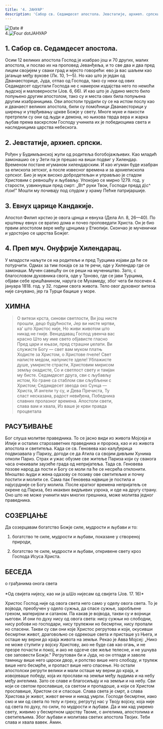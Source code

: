 ```yaml
---
title: '4. ЈАНУАР'
description: 'Сабор св. Седамдесет апостола. Јевстатије, архиеп. српски. Евнух царице Кандакије. Преп муч. Онуфрије Хилендарац.'
---
```


<RunningHead />

<Image src="/title-imprint.png" height={50} width={50} alt="Date" className="title-imprint"/>
# <div id="date">4.<Image className="four-dot" src="/four-dot.png" height={15} width={15} alt="Four dot" />ЈАНУАР</div>

## 1. Сабор св. Седамдесет апостола.

Осим 12 великих апостола Господ је изабрао још и 70 других, малих апостола, и послао их на проповед Јеванђеља, и то све два и два пред лицем својијем у сваки град и мјесто говорећи: ево ја вас шаљем као јагањце међу вукове (Лк. 10, 1—5). Но као што је један од Дванаесторице, Јуда, отпао од Господа, тако су неки од ових Седамдесет одустали Господа не с намером издајства него по немоћи људској и маловерности (Јов. 6, 66). И као што је Јудино место било попуњено другим апостолом, тако су и места ових била попуњена другим изабраницима. Ови апостоли трудили су се на истом послу као и дванаест великих апостола, били су помоћници Дванаесторици у ширењу и утврђивању цркве Божје у свету. Многе муке и пакости претрпели су они од људи и демона, но њихова тврда вера и жарка љубав према васкрслом Господу учинила их је победиоцима света и наследницима царства небескога.

## 2. Јевстатије, архиеп. српски.

Рођен у Будимљанској жупи од родитеља богобојажљивих. Као младић замонашио се у Зети па је прешао на виши подвиг у Хилендар. Временом постане игуманом хилендарским. И као игуман буде изабран за епископа зетског, а после извесног времена и за архиепископа српског. Био је муж високо добродетељан и управљао је стадом Христовим с ревношћу и љубављу. Упокојио се мирно 1279. год. у старости, узвикнувши пред смрт: „Вт* руки Твои, Господи предд д\с^ л\ои!" Мошти му почивају под спудом у храму Пећке патријаршије.

## 3. Евнух царице Кандакије.

Апостол Филип крстио је овога црнца и евнуха (Дела Ап. 8, 26—40). По крштењу евнух се вратио дома и почео проповедати Христа. Он је био првим апостолом вере међу црнцима у Етиопији. Скончао је мученички и удостојио се царства Божјег.

## 4. Преп муч. Онуфрије Хилендарац.

У младости наљути се на родитеље и пред Турцима изјави да ће се потурчити. Одмах за тим покаја се за те речи, оде у Хилендар где се замонаши. Мучен савешћу он се реши на мучеништво. Зато, с благословом духовника свога, оде у Трново, где се јави Турцима, објави себе хришћанином, наруга се Мухамеду, због чега би посечен 4. јануара 1818. год. у 32. години свога живота. Тело овог духовног витеза није сачувано, јер га Турци бацише у море.

## ХИМНА

>О витези крста, синови светлости, Ви још нисте  
прошли, децо будућности, Јер ви нисте мртви,  
ка' што Христос није, Но живи животом што  
никад не гније. Венцедавац Господ увенча вас  
красно Што му име свето објависте гласно  
Пред цари и књази, пред страшни џелати. Ви  
служисте Богу — свет вам муком платњ  
Ходисте за Христом, о Христове пчеле! Свет  
налисте медом, напунисте зделе! Ублажисте  
душе, умиристе страсти, Христовим мирисом  
земљу окадисте, Со и светлост свету и тамјан  
му бисте. Седамдесет друга, сви с љубављу  
истом, Ко гране са стаблом сви сљубљени с  
Христом; Седамдесет звезда око Сунца —  
Христа, И ангели ту су, и Дева Пречиста, Ту  
сласт несказана, радост невиђена, Победника  
славних пролазног времена. Апостоли свети,  
слава вам и хвала, Из ваше је крви правда  
процветала

## РАСУЂИВАЊЕ

Бог слуша молитве праведника. То се јасно види из живота Мојсеја и Илије и осталих старозаветних праведника и пророка, као и из живота апостола и светитеља. Када се св. Геновева као калуђерица подвизавала у Паризу, догоди се да Атила са својим дивљим Хунима опколи Париз. Страх и ужас обузме све житеље Париза који су свакога часа очекивали заузеће града од непријатеља. Тада св. Геновева позове народ да пости и Богу се моли па ће се несрећа отклонити. Мноштво људи и жена одазову се позиву ове светитељке и почну постити и молити се. Сама пак Геновева највише је постила и најусрдније се Богу молила. После кратког времена непријатељ се окрене од Париза, без икаквих видљивих узрока, и оде на другу страну. Оно што не може учинити мач многих грешника, може молитва једног праведника.

## СОЗЕРЦАЊЕ

Да созерцавам богатство Божје силе, мудрости и љубави и то:

1. богатство те силе, мудрости и љубави, показане у створеној природи,

2. богатство те силе, мудрости и љубави, откривене свету кроз Господа Исуса Христа.

## БЕСЕДА
<div style={{textAlign:'center', color:'crimson', fontWeight:'bold'}}>
о грађанима онога света
</div>
<br/>
<div style={{textAlign:'right'}}>
*Од свијета нијесу, као ни ја шШо нијесам од свијета (Јов. 17. 16)*
</div>

Христос Господ није од овога света него само у оделу овога света. То је војвода, преобучен у одело сужња, да спасе сужње, заробљене грехом, материјом и сатаном. Па какав је војвода, такви су и војници његови. И они по духу нису од овога света: нису сужњи но слободни, нису робови но господари, нису трулежни но бесмртни, нису пропали но спасени. Такви су сви они које Христос регрутова и који, окусивши бесмртни живот, драговољно се одрекоше света и присташе уз Њега, и осташе му верни до краја живота на земљи. Рекао је Авва Мојсеј: „Нико не може ступити у војску Христову, ако не буде сав као огањ, и не презре почасти и покој, и ако не одсече све жеље телесне, и не ушчува све заповести Божје." Регрутован би и Јуда, но он отпаде и заволе тамницу више него царски двор, и ропство више него слободу, и трулеж више него бесмрће, и пропаст више него спасење. Но остали апостолски регрути велики и мали осташе му верни до краја, и извојеваше победу, која их прослави на земљи међу људима и на небу међу ангелима. Зато се славе и благосиљају и на земљи и на небу. Сви који се светом прославише, са светом и пропадоше, а који се Христом прославише, Христом се и спасоше. Слава света је смрт, а слава Христова је живот, живот вечни и никад умрли.
Господе бесмртни, иако смо и ми од света по телу и греху, регрутуј нас у Твоју војску, која није од света по духу, по сили, по мудрости и љубави. Да и ми кад умремо свету, живимо у бесмртном царству Твоме, с ангелима, апостолима и светитељима. Због љубави и молитава светих апостола Твојих. Теби слава и хвала вавек. Амин.
